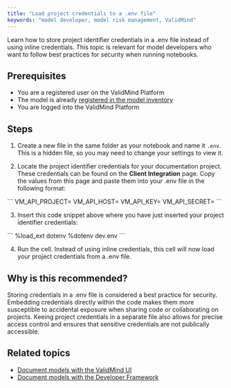 ```yaml
---
title: "Load project credentials to a .env file"
keywords: "model developer, model risk management, ValidMind"
---
```


Learn how to store project identifier credentials in a .env file instead of using inline credentials. This topic is relevant for model developers who want to follow best practices for security when running notebooks.


## Prerequisites

* You are a registered user on the ValidMind Platform
* The model is already [registered in the model inventory](register-models.qmd)
* You are logged into the ValidMind Platform

## Steps

1. Create a new file in the same folder as your notebook and name it `.env`. This is a hidden file, so you may need to change your settings to view it.

2. Locate the project identifier credentials for your documentation project. These credentials can be found on the **Client Integration** page. Copy the values from this page and paste them into your .env file in the following format:

\```
VM_API_PROJECT=<Project Identifier>
VM_API_HOST=<API Host URL>
VM_API_KEY=<API Key>
VM_API_SECRET=<API Secret>
\```

3. Insert this code snippet above where you have just inserted your project identifier credentials:

\```
%load_ext dotenv
%dotenv dev.env
\```

4. Run the cell. Instead of using inline credentials, this cell will now load your project credentials from a .env file.

## Why is this recommended?

Storing credentials in a .env file is considered a best practice for security. Embedding credentials directly within the code makes them more susceptible to accidental exposure when sharing code or collaborating on projects. Keeing project credentials in a separate file also allows for precise access control and ensures that sensitive credentials are not publically accessible.

<!---
## Troubleshooting

[Include any common issues or errors that may arise during the task and how to resolve them.]
--->

## Related topics
* [Document models with the ValidMind UI](document-models-with-ui.qmd)
* [Document models with the Developer Framework](document-models-with-framework.qmd)
